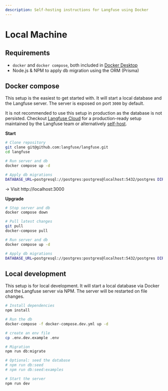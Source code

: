 ```yaml
---
description: Self-hosting instructions for Langfuse using Docker
---
```


# Local Machine

## Requirements

- `docker` and `docker compose`, both included in [Docker Desktop](https://docs.docker.com/get-docker/)
- Node.js & NPM to apply db migration using the ORM (Prisma)

## Docker compose

This setup is the easiest to get started with. It will start a local database and the Langfuse server. The server is exposed on port `3000` by default.

It is not recommended to use this setup in production as the database is not persisted. Checkout [Langfuse Cloud](/docs/deployment/cloud) for a production-ready setup maintained by the Langfuse team or alternatively [self-host](/docs/deployment/self-host).

**Start**

```bash
# Clone repository
git clone git@github.com:langfuse/langfuse.git
cd langfuse

# Run server and db
docker compose up -d

# Apply db migrations
DATABASE_URL=postgresql://postgres:postgres@localhost:5432/postgres DIRECT_URL=postgresql://postgres:postgres@localhost:5432/postgres npx prisma migrate deploy
```

-> Visit http://localhost:3000

**Upgrade**

```bash
# Stop server and db
docker compose down

# Pull latest changes
git pull
docker-compose pull

# Run server and db
docker compose up -d

# Apply db migrations
DATABASE_URL=postgresql://postgres:postgres@localhost:5432/postgres DIRECT_URL=postgresql://postgres:postgres@localhost:5432/postgres npx prisma migrate deploy
```

## Local development

This setup is for local development. It will start a local database via Docker and the Langfuse server via NPM. The server will be restarted on file changes.

```bash
# Install dependencies
npm install

# Run the db
docker-compose -f docker-compose.dev.yml up -d

# create an env file
cp .env.dev.example .env

# Migration
npm run db:migrate

# Optional: seed the database
# npm run db:seed
# npm run db:seed:examples

# Start the server
npm run dev
```
